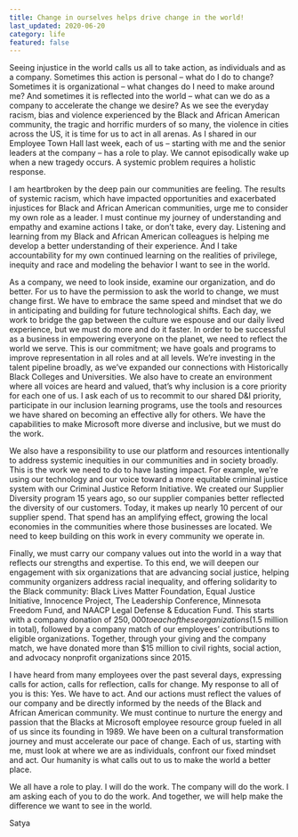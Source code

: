```yaml
---
title: Change in ourselves helps drive change in the world!
last_updated: 2020-06-20
category: life
featured: false
---
```



Seeing injustice in the world calls us all to take action, as individuals and as a company. Sometimes this action is personal – what do I do to change? Sometimes it is organizational – what changes do I need to make around me? And sometimes it is reflected into the world – what can we do as a company to accelerate the change we desire? As we see the everyday racism, bias and violence experienced by the Black and African American community, the tragic and horrific murders of so many, the violence in cities across the US, it is time for us to act in all arenas. As I shared in our Employee Town Hall last week, each of us – starting with me and the senior leaders at the company – has a role to play. We cannot episodically wake up when a new tragedy occurs. A systemic problem requires a holistic response.  

I am heartbroken by the deep pain our communities are feeling. The results of systemic racism, which have impacted opportunities and exacerbated injustices for Black and African American communities, urge me to consider my own role as a leader. I must continue my journey of understanding and empathy and examine actions I take, or don’t take, every day. Listening and learning from my Black and African American colleagues is helping me develop a better understanding of their experience. And I take accountability for my own continued learning on the realities of privilege, inequity and race and modeling the behavior I want to see in the world.  

As a company, we need to look inside, examine our organization, and do better. For us to have the permission to ask the world to change, we must change first. We have to embrace the same speed and mindset that we do in anticipating and building for future technological shifts. Each day, we work to bridge the gap between the culture we espouse and our daily lived experience, but we must do more and do it faster. In order to be successful as a business in empowering everyone on the planet, we need to reflect the world we serve. This is our commitment; we have goals and programs to improve representation in all roles and at all levels. We’re investing in the talent pipeline broadly, as we’ve expanded our connections with Historically Black Colleges and Universities. We also have to create an environment where all voices are heard and valued, that’s why inclusion is a core priority for each one of us. I ask each of us to recommit to our shared D&I priority, participate in our inclusion learning programs, use the tools and resources we have shared on becoming an effective ally for others. We have the capabilities to make Microsoft more diverse and inclusive, but we must do the work.  

We also have a responsibility to use our platform and resources intentionally to address systemic inequities in our communities and in society broadly. This is the work we need to do to have lasting impact. For example, we’re using our technology and our voice toward a more equitable criminal justice system with our Criminal Justice Reform Initiative. We created our Supplier Diversity program 15 years ago, so our supplier companies better reflected the diversity of our customers. Today, it makes up nearly 10 percent of our supplier spend. That spend has an amplifying effect, growing the local economies in the communities where those businesses are located. We need to keep building on this work in every community we operate in.   

Finally, we must carry our company values out into the world in a way that reflects our strengths and expertise. To this end, we will deepen our engagement with six organizations that are advancing social justice, helping community organizers address racial inequality, and offering solidarity to the Black community: Black Lives Matter Foundation, Equal Justice Initiative, Innocence Project, The Leadership Conference, Minnesota Freedom Fund, and NAACP Legal Defense & Education Fund. This starts with a company donation of $250,000 to each of these organizations ($1.5 million in total), followed by a company match of our employees’ contributions to eligible organizations. Together, through your giving and the company match, we have donated more than $15 million to civil rights, social action, and advocacy nonprofit organizations since 2015.

I have heard from many employees over the past several days, expressing calls for action, calls for reflection, calls for change. My response to all of you is this: Yes. We have to act. And our actions must reflect the values of our company and be directly informed by the needs of the Black and African American community. We must continue to nurture the energy and passion that the Blacks at Microsoft employee resource group fueled in all of us since its founding in 1989. We have been on a cultural transformation journey and must accelerate our pace of change. Each of us, starting with me, must look at where we are as individuals, confront our fixed mindset and act. Our humanity is what calls out to us to make the world a better place. 

We all have a role to play. I will do the work. The company will do the work. I am asking each of you to do the work. And together, we will help make the difference we want to see in the world. 

 Satya 





